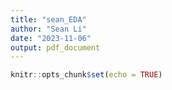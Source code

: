 ```yaml
---
title: "sean_EDA"
author: "Sean Li"
date: "2023-11-06"
output: pdf_document
---
```


```r
knitr::opts_chunk$set(echo = TRUE)
```

